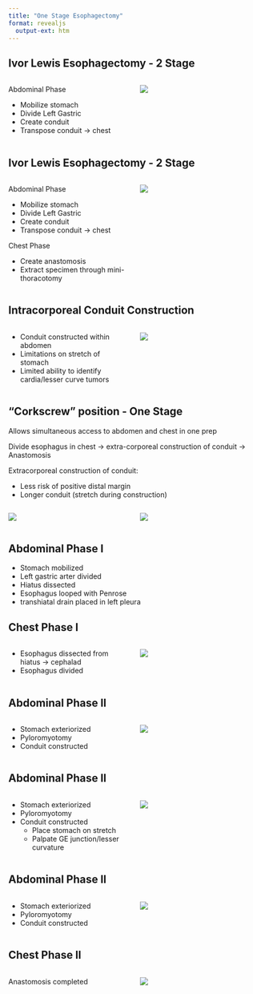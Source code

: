 ```yaml
---
title: "One Stage Esophagectomy"
format: revealjs
  output-ext: htm
---
```


## Ivor Lewis Esophagectomy - 2 Stage

::::: columns
::: {.column width="50%"}
Abdominal Phase

-   Mobilize stomach
-   Divide Left Gastric
-   Create conduit
-   Transpose conduit $\rightarrow$ chest
:::

::: {.column width="50%"}
![](https://deidt7p41jzcy.cloudfront.net/GEJ_tumor.png)
:::
:::::

## Ivor Lewis Esophagectomy - 2 Stage

::::: columns
::: {.column width="50%"}
Abdominal Phase

-   Mobilize stomach
-   Divide Left Gastric
-   Create conduit
-   Transpose conduit $\rightarrow$ chest

Chest Phase

-   Create anastomosis
-   Extract specimen through mini-thoracotomy
:::

::: {.column width="50%"}
![](https://deidt7p41jzcy.cloudfront.net/GEJ_2Stage.png)
:::
:::::

## Intracorporeal Conduit Construction

::::: columns
::: {.column width="50%"}
-   Conduit constructed within abdomen
-   Limitations on stretch of stomach
-   Limited ability to identify cardia/lesser curve tumors
:::

::: {.column width="50%"}
![](https://deidt7p41jzcy.cloudfront.net/GEJ_intracorporeal.png)
:::
:::::

## "Corkscrew" position - One Stage

Allows simultaneous access to abdomen and chest in one prep

Divide esophagus in chest $\rightarrow$ extra-corporeal construction of conduit $\rightarrow$ Anastomosis

Extracorporeal construction of conduit:

-   Less risk of positive distal margin
-   Longer conduit (stretch during construction)

::::: columns
::: {.column width="50%"}
![](https://deidt7p41jzcy.cloudfront.net/11605_2018_4063_Fig1_HTML.png)
:::

::: {.column width="50%"}
![](https://deidt7p41jzcy.cloudfront.net/11605_2018_4063_Fig2_HTML.png)
:::
:::::

## Abdominal Phase I

-   Stomach mobilized
-   Left gastric arter divided
-   Hiatus dissected
-   Esophagus looped with Penrose
-   transhiatal drain placed in left pleura

## Chest Phase I

::::: columns
::: {.column width="50%"}
-   Esophagus dissected from hiatus $\rightarrow$ cephalad
-   Esophagus divided
:::

::: {.column width="50%"}
![](https://deidt7p41jzcy.cloudfront.net/GEJ_thoracic_division.png)
:::
:::::

## Abdominal Phase II

::::: columns
::: {.column width="50%"}
-   Stomach exteriorized
-   Pyloromyotomy
-   Conduit constructed
:::

::: {.column width="50%"}
![](https://deidt7p41jzcy.cloudfront.net/GEJ_extracorporeal2.png)
:::
:::::

## Abdominal Phase II

::::: columns
::: {.column width="50%"}
-   Stomach exteriorized
-   Pyloromyotomy
-   Conduit constructed
    -   Place stomach on stretch
    -   Palpate GE junction/lesser curvature
:::

::: {.column width="50%"}
![](https://deidt7p41jzcy.cloudfront.net/GEJ_extracorporeal3.png)
:::
:::::

## Abdominal Phase II

::::: columns
::: {.column width="50%"}
-   Stomach exteriorized
-   Pyloromyotomy
-   Conduit constructed
:::

::: {.column width="50%"}
![](https://deidt7p41jzcy.cloudfront.net/GEJ_extracorporeal4.png)
:::
:::::

## Chest Phase II

::::: columns
::: {.column width="50%"}
Anastomosis completed
:::

::: {.column width="50%"}
![](https://deidt7p41jzcy.cloudfront.net/GEJ_2Stage.png)
:::
:::::

